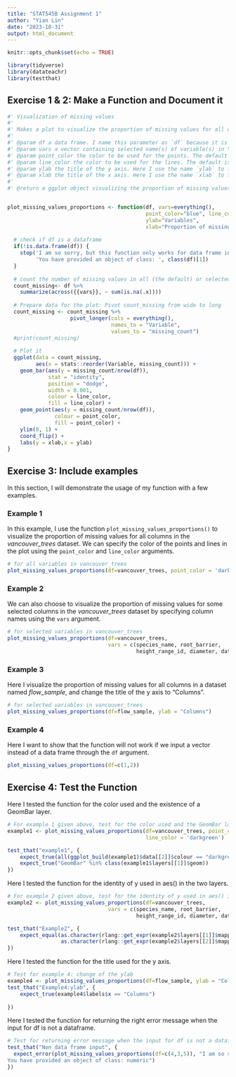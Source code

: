 ```yaml
---
title: "STAT545B Assignment 1"
author: "Yian Lin"
date: "2023-10-31"
output: html_document
---
```


```r
knitr::opts_chunk$set(echo = TRUE)
```


```r
library(tidyverse)
library(datateachr)
library(testthat)
```

## Exercise 1 & 2: Make a Function and Document it
```r
#' Visualization of missing values
#'
#' Makes a plot to visualize the proportion of missing values for all or selected columns in a data frame. Please note that this function uses functions in `tidyverse` library. Please make sure that you load that library.
#' 
#' @param df a data frame. I name this parameter as `df` because it is the abbreviation of data frame.
#' @param vars a vector containing selected name(s) of variable(s) in \code{df}. These selected variables will be included in the plot. The default is to show the proportion of missing values for all variables in \code{df}. I name this parameter as `vars` because it is an abbreviation variables.
#' @param point_color the color to be used for the points. The default is "blue". The name of this param basically describe what it is for. 
#' @param line_color the color to be used for the lines. The default is "blue". The name of this param basically describe what it is for. 
#' @param ylab the title of the y axis. Here I use the name `ylab` to follow the ggplot convention.
#' @param xlab the title of the x axis. Here I use the name `xlab` to follow the ggplot convention.
#' 
#' @return a ggplot object visualizing the proportion of missing values for all or selected columns.


plot_missing_values_proportions <- function(df, vars=everything(),
                                            point_color="blue", line_color="blue",
                                            ylab="Variables",
                                            xlab="Proportion of missing values"){
  
  # check if df is a dataframe
  if(!is.data.frame(df)) {
    stop('I am so sorry, but this function only works for data frame input!\n',
         'You have provided an object of class: ', class(df)[1])
  }
  
  # count the number of missing values in all (the default) or selected variables
  count_missing<- df %>%
    summarize(across({{vars}}, ~ sum(is.na(.x))))
  
  # Prepare data for the plot: Pivot count_missing from wide to long
  count_missing <- count_missing %>% 
                    pivot_longer(cols = everything(),
                                 names_to = "Variable",
                                 values_to = "missing_count")
  #print(count_missing)
  
  # Plot it
  ggplot(data = count_missing,
         aes(x = stats::reorder(Variable, missing_count))) +
    geom_bar(aes(y = missing_count/nrow(df)),
             stat = "identity",
             position = "dodge",
             width = 0.001,
             colour = line_color,
             fill = line_color) +
    geom_point(aes(y = missing_count/nrow(df)),
               colour = point_color,
               fill = point_color) +
    ylim(0, 1) +
    coord_flip() +
    labs(y = xlab,x = ylab)
}

```


## Exercise 3: Include examples
In this section, I will demonstrate the usage of my function with a few examples. 

### Example 1
In this example, I use the function `plot_missing_values_proportions()` to visualize the proportion of missing values for all columns in the *vancouver_trees* dataset. We can specify the color of the points and lines in the plot using the `point_color` and `line_color` arguments.
```r
# for all variables in vancouver_trees
plot_missing_values_proportions(df=vancouver_trees, point_color = 'darkgreen', line_color = 'darkgreen')

```

### Example 2
We can also choose to visualize the proportion of missing values for some selected columns in the *vancouver_trees* dataset by specifying column names using the `vars` argument.
```r
# for selected variables in vancouver_trees
plot_missing_values_proportions(df=vancouver_trees, 
                                vars = c(species_name, root_barrier,
                                         height_range_id, diameter, date_planted))
```

### Example 3
Here I visualize the proportion of missing values for all columns in a dataset named *flow_sample*, and change the title of the y axis to "Columns".
```r
# for selected variables in vancouver_trees
plot_missing_values_proportions(df=flow_sample, ylab = "Columns")
```

### Example 4
Here I want to show that the function will not work if we input a vector instead of a data frame through the `df` argument. 
```r
plot_missing_values_proportions(df=c(1,2))
```

## Exercise 4: Test the Function
Here I tested the function for the color used and the existence of a GeomBar layer.
```r
# For example 1 given above, test for the color used and the GeomBar layer
example1 <- plot_missing_values_proportions(df=vancouver_trees, point_color = 'darkgreen',
                                            line_color = 'darkgreen')

test_that("example1", {
    expect_true(all(ggplot_build(example1)$data[[2]]$colour == "darkgreen"))
    expect_true("GeomBar" %in% class(example1$layers[[1]]$geom))
})
```

Here I tested the function for the identity of y used in aes() in the two layers.
```r
# For example 2 given above, test for the identity of y used in aes() in two layers
example2 <- plot_missing_values_proportions(df=vancouver_trees, 
                                vars = c(species_name, root_barrier,
                                         height_range_id, diameter, date_planted))

test_that("Example2", {
    expect_equal(as.character(rlang::get_expr(example2$layers[[1]]$mapping$y)),
                 as.character(rlang::get_expr(example2$layers[[2]]$mapping$y)))
})
```


Here I tested the function for the title used for the y axis.
```r
# Test for example 4: change of the ylab
example4 <- plot_missing_values_proportions(df=flow_sample, ylab = "Columns")
test_that("Example4:ylab", {
    expect_true(example4$labels$x == "Columns")
                 
})
```


Here I tested the function for returning the right error message when the input for df is not a dataframe.
```r
# Test for returning error message when the input for df is not a dataframe
test_that("Non data frame input", {
  expect_error(plot_missing_values_proportions(df=c(4,3,5)), "I am so sorry, but this function only works for data frame input!
You have provided an object of class: numeric")
})

```





